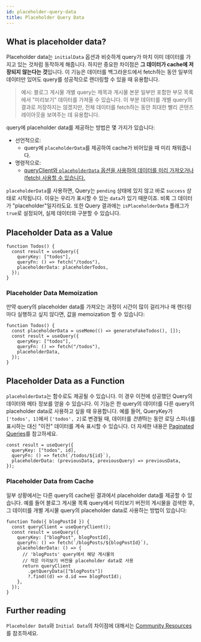 ```yaml
---
id: placeholder-query-data
title: Placeholder Query Data
---
```


## What is placeholder data?

Placeholder data는 `initialData` 옵션과 비슷하게 query가 마치 이미 데이터를 가지고 있는 것처럼 동작하게 해줍니다. 하지만 중요한 차이점은 **그 데이터가 cache에 저장되지 않는다는 것**입니다. 이 기능은 데이터를 백그라운드에서 fetch하는 동안 일부의 데이터만 있어도 query를 성공적으로 렌더링할 수 있을 때 유용합니다.

> 예시: 블로그 게시물 개별 query는 제목과 게시물 본문 일부만 포함한 부모 목록에서 "미리보기" 데이터를 가져올 수 있습니다. 이 부분 데이터를 개별 query의 결과로 저장하지는 않겠지만, 전체 데이터를 fetch하는 동안 최대한 빨리 콘텐츠 레이아웃을 보여주는 데 유용합니다.

query에 placeholder data를 제공하는 방법은 몇 가지가 있습니다:

- 선언적으로:
  - query에 `placeholderData`를 제공하여 cache가 비어있을 때 미리 채워줍니다.
- 명령적으로:
  - [queryClient와 `placeholderData` 옵션을 사용하여 데이터를 미리 가져오거나(fetch) 사용할 수 있습니다.](../../../react/guides/prefetching)

`placeholderData`를 사용하면, Query는 `pending` 상태에 있지 않고 바로 `success` 상태로 시작됩니다. 이유는 우리가 표시할 수 있는 `data`가 있기 때문이죠. 비록 그 데이터가 "placeholder"일지라도요. 또한 Query 결과에는 `isPlaceholderData` 플래그가 `true`로 설정되어, 실제 데이터와 구분할 수 있습니다.

## Placeholder Data as a Value

[//]: # "ExampleValue"

```tsx
function Todos() {
  const result = useQuery({
    queryKey: ["todos"],
    queryFn: () => fetch("/todos"),
    placeholderData: placeholderTodos,
  });
}
```

[//]: # "ExampleValue"
[//]: # "Memoization"

### Placeholder Data Memoization

만약 query의 placeholder data를 가져오는 과정이 시간이 많이 걸리거나 매 렌더링마다 실행하고 싶지 않다면, 값을 memoization 할 수 있습니다:

```tsx
function Todos() {
  const placeholderData = useMemo(() => generateFakeTodos(), []);
  const result = useQuery({
    queryKey: ["todos"],
    queryFn: () => fetch("/todos"),
    placeholderData,
  });
}
```

[//]: # "Memoization"

## Placeholder Data as a Function

`placeholderData`는 함수로도 제공될 수 있습니다. 이 경우 이전에 성공했던 Query의 데이터와 메타 정보를 얻을 수 있습니다. 이 기능은 한 query의 데이터를 다른 query의 placeholder data로 사용하고 싶을 때 유용합니다. 예를 들어, QueryKey가 `['todos', 1]`에서 `['todos', 2]`로 변경될 때, 데이터를 *전환*하는 동안 로딩 스피너를 표시하는 대신 "이전" 데이터를 계속 표시할 수 있습니다. 더 자세한 내용은 [Paginated Queries](../paginated-queries)를 참고하세요.

[//]: # "ExampleFunction"

```tsx
const result = useQuery({
  queryKey: ["todos", id],
  queryFn: () => fetch(`/todos/${id}`),
  placeholderData: (previousData, previousQuery) => previousData,
});
```

[//]: # "ExampleFunction"

### Placeholder Data from Cache

일부 상황에서는 다른 query의 cache된 결과에서 placeholder data를 제공할 수 있습니다. 예를 들어 블로그 게시물 목록 query에서 미리보기 버전의 게시물을 검색한 후, 그 데이터를 개별 게시물 query의 placeholder data로 사용하는 방법이 있습니다:

[//]: # "ExampleCache"

```tsx
function Todo({ blogPostId }) {
  const queryClient = useQueryClient();
  const result = useQuery({
    queryKey: ["blogPost", blogPostId],
    queryFn: () => fetch(`/blogPosts/${blogPostId}`),
    placeholderData: () => {
      // 'blogPosts' query에서 해당 게시물의
      // 작은 미리보기 버전을 placeholder data로 사용
      return queryClient
        .getQueryData(["blogPosts"])
        ?.find((d) => d.id === blogPostId);
    },
  });
}
```

[//]: # "ExampleCache"
[//]: # "Materials"

## Further reading

`Placeholder Data`와 `Initial Data`의 차이점에 대해서는 [Community Resources](../../community-resources/tkdodos-blog#9-placeholder-and-initial-data-in-react-query)를 참조하세요.

[//]: # "Materials"
